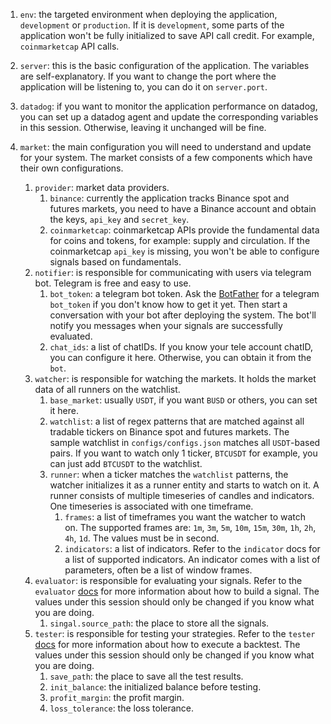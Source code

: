 
1. `env`: the targeted environment when deploying the application, `development` or `production`. If it is `development`, some parts of the application won't be fully initialized to save API call credit. For example, `coinmarketcap` API calls.

3. `server`: this is the basic configuration of the application. The variables are self-explanatory. If you want to change the port where the application will be listening to, you can do it on `server.port`. 

4. `datadog`: if you want to monitor the application performance on datadog, you can set up a datadog agent and update the corresponding variables in this session. Otherwise, leaving it unchanged will be fine.

5. `market`: the main configuration you will need to understand and update for your system. The market consists of a few components which have their own configurations. 
    1. `provider`: market data providers.
        1. `binance`: currently the application tracks Binance spot and futures markets,  you need to have a Binance account and obtain the keys, `api_key` and `secret_key`.
        2. `coinmarketcap`: coinmarketcap APIs provide the fundamental data for coins and tokens, for example: supply and circulation. If the coinmarketcap `api_key` is missing, you won't be able to configure signals based on fundamentals.
    2. `notifier`: is responsible for communicating with users via telegram bot. Telegram is free and easy to use. 
        1. `bot_token`: a telegram bot token. Ask the [BotFather](https://core.telegram.org/bots) for a telegram `bot_token` if you don't know how to get it yet. Then start a conversation with your bot after deploying the system. The bot'll notify you messages when your signals are successfully evaluated.
        2. `chat_ids`: a list of chatIDs. If you know your tele account chatID, you can configure it here. Otherwise, you can obtain it from the `bot`.
    3. `watcher`: is responsible for watching the markets. It holds the market data of all runners on the watchlist. 
        1. `base_market`: usually `USDT`, if you want `BUSD` or others, you can set it here. 
        2. `watchlist`: a list of regex patterns that are matched against all tradable tickers on Binance spot and futures markets. The sample watchlist in `configs/configs.json` matches all `USDT`-based pairs. If you want to watch only 1 ticker, `BTCUSDT` for example, you can just add `BTCUSDT` to the watchlist.
        3. `runner`: when a ticker matches the `watchlist` patterns, the watcher initializes it as a runner entity and starts to watch on it. A runner consists of multiple timeseries of candles and indicators. One timeseries is associated with one timeframe. 
            1. `frames`: a list of timeframes you want the watcher to watch on. The supported frames are: `1m`, `3m`, `5m`, `10m`, `15m`, `30m`, `1h`, `2h`, `4h`, `1d`. The values must be in second. 
            2. `indicators`: a list of indicators. Refer to the `indicator` docs for a list of supported indicators. An indicator comes with a list of parameters, often be a list of window frames.
    4. `evaluator`: is responsible for evaluating your signals. Refer to the `evaluator` [docs]() for more information about how to build a signal. The values under this session should only be changed if you know what you are doing. 
        1. `singal.source_path`: the place to store all the signals. 
    5. `tester`: is responsible for testing your strategies. Refer to the `tester` [docs]() for more information about how to execute a backtest. The values under this session should only be changed if you know what you are doing.
        1. `save_path`: the place to save all the test results.
        2. `init_balance`: the initialized balance before testing.
        2. `profit_margin`: the profit margin.
        4. `loss_tolerance`: the loss tolerance.
